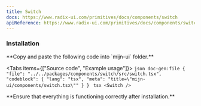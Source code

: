 ```yaml
---
title: Switch
docs: https://www.radix-ui.com/primitives/docs/components/switch
apiReference: https://www.radix-ui.com/primitives/docs/components/switch#api-reference
---
```



<ComponentPreview>
  <Switch />
</ComponentPreview>

### Installation

<Steps>
  <Step>
  **Copy and paste the following code into `mijn-ui` folder.**

  <Tabs items={["Source code", "Example usage"]}>
    <Tab value="Source code">
        ```json doc-gen:file
          {
            "file": "../../packages/components/switch/src/switch.tsx",
            "codeblock": {
              "lang": "tsx",
              "meta": "title=\"mijn-ui/components/switch.tsx\""
            }
          }
        ```
    </Tab>
    <Tab value="Example usage">
        ```tsx
        <Switch />
        ```
    </Tab>
  </Tabs>  
  </Step>
  
  <Step>
  **Ensure that everything is functioning correctly after installation.**
  </Step>
</Steps>
